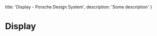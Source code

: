 
  title: 'Display - Porsche Design System',
  description: 'Some description'
}

# Display <ComponentStatus tagName="p-display"></ComponentStatus>

<TableOfContents headings={[]} />

